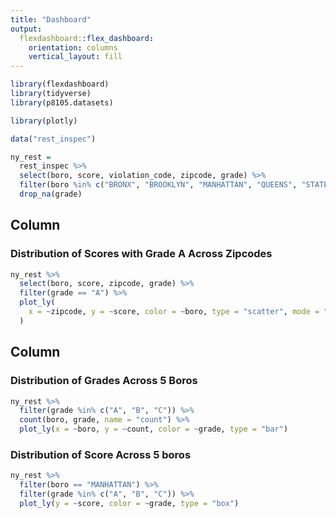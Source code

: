 ```yaml
---
title: "Dashboard"
output: 
  flexdashboard::flex_dashboard:
    orientation: columns
    vertical_layout: fill
---
```


```r
library(flexdashboard)
library(tidyverse)
library(p8105.datasets)

library(plotly)
```

```r
data("rest_inspec")

ny_rest = 
  rest_inspec %>%
  select(boro, score, violation_code, zipcode, grade) %>%
  filter(boro %in% c("BRONX", "BROOKLYN", "MANHATTAN", "QUEENS", "STATEN ISLAND")) %>%
  drop_na(grade)
```

Column {data-width=650}
-----------------------------------------------------------------------

### Distribution of Scores with Grade A Across Zipcodes

```r
ny_rest %>%
  select(boro, score, zipcode, grade) %>%
  filter(grade == "A") %>%
  plot_ly(
    x = ~zipcode, y = ~score, color = ~boro, type = "scatter", mode = "markers"
  )
```

Column {data-width=350}
-----------------------------------------------------------------------

### Distribution of Grades Across 5 Boros

```r
ny_rest %>% 
  filter(grade %in% c("A", "B", "C")) %>%
  count(boro, grade, name = "count") %>% 
  plot_ly(x = ~boro, y = ~count, color = ~grade, type = "bar")
```

### Distribution of Score Across 5 boros

```r
ny_rest %>%
  filter(boro == "MANHATTAN") %>%
  filter(grade %in% c("A", "B", "C")) %>%
  plot_ly(y = ~score, color = ~grade, type = "box")
```

